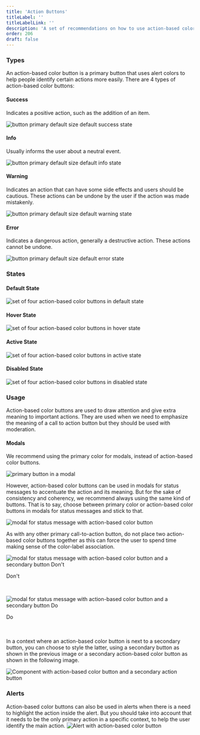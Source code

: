 ```yaml
---
title: 'Action Buttons'
titleLabel: ''
titleLabelLink: ''
description: 'A set of recommendations on how to use action-based color buttons.'
order: 206
draft: false
---
```



### Types
An action-based color button is a primary button that uses alert colors to help people identify certain actions more easily. There are 4 types of action-based color buttons:

#### Success
Indicates a positive action, such as the addition of an item.

![button primary default size default success state](/images/lexicon/SuccessButtonDefault.png)

#### Info
Usually informs the user about a neutral event.

![button primary default size default info state](/images/lexicon/InfoButtonDefault.png)

#### Warning
Indicates an action that can have some side effects and users should be cautious. These actions can be undone by the user if the action was made mistakenly. 

![button primary default size default warning state](/images/lexicon/WarningButtonDefault.png)

#### Error
Indicates a dangerous action, generally a destructive action. These actions cannot be undone.

![button primary default size default error state](/images/lexicon/ErrorButtonDefault.png)

### States

#### Default State
![set of four action-based color buttons in default state](/images/lexicon/ActionButtonsDefault.png)

#### Hover State
![set of four action-based color buttons in hover state](/images/lexicon/ActionButtonsHover.png)

#### Active State
![set of four action-based color buttons in active state](/images/lexicon/ActionButtonsActive.png)

#### Disabled State
![set of four action-based color buttons in disabled state](/images/lexicon/ActionButtonsDisabled.png)


### Usage
Action-based color buttons are used to draw attention and give extra meaning to important actions. They are used when we need to emphasize the meaning of a call to action button but they should be used with moderation.

#### Modals
We recommend using the primary color for modals, instead of action-based color buttons.

![primary button in a modal](/images/lexicon/PrimaryButtonModal.png)


However, action-based color buttons can be used in modals for status messages to accentuate the action and its meaning. But for the sake of consistency and coherency, we recommend always using the same kind of buttons. That is to say, choose between primary color or action-based color buttons in modals for status messages and stick to that.

![modal for status message with action-based color button](/images/lexicon/ModalStatusMessagesActionButton.png)

As with any other primary call-to-action button, do not place two action-based color buttons together as this can force the user to spend time making sense of the color-label association.

![modal for status message with action-based color button and a secondary button Don't](/images/lexicon/ModalsStatusMessagesDont.png)
<p class="dont-table">Don't</p>

<br/>

![modal for status message with action-based color button and a secondary button Do](/images/lexicon/ModalsStatusMessagesDo.png)
<p class="do-table">Do</p>

<br/>
<br/>
In a context where an action-based color button is next to a secondary button, you can choose to style the latter, using a secondary button as shown in the previous image or a secondary action-based color button as shown in the following image.

![Component with action-based color button and a secondary action button](/images/lexicon/TwoActionButtons.png)

### Alerts
Action-based color buttons can also be used in alerts when there is a need to highlight the action inside the alert. But you should take into account that it needs to be the only primary action in a specific context, to help the user identify the main action.
![Alert with action-based color button](/images/lexicon/AlertActionButton.png)